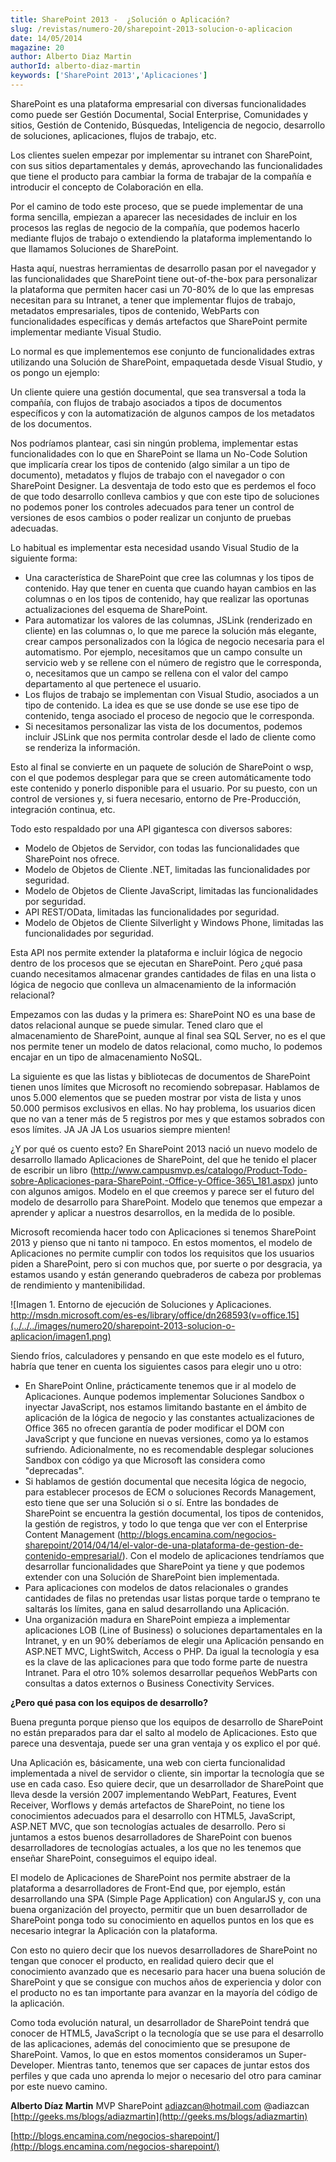 ```yaml
---
title: SharePoint 2013 -  ¿Solución o Aplicación?
slug: /revistas/numero-20/sharepoint-2013-solucion-o-aplicacion
date: 14/05/2014
magazine: 20
author: Alberto Diaz Martin
authorId: alberto-diaz-martin
keywords: ['SharePoint 2013','Aplicaciones']
---
```






​SharePoint es una plataforma empresarial con diversas funcionalidades como puede ser Gestión Documental, Social Enterprise, Comunidades y sitios, Gestión de Contenido, Búsquedas, Inteligencia de negocio, desarrollo de soluciones, aplicaciones, flujos de trabajo, etc.

Los clientes suelen empezar por implementar su intranet con SharePoint, con sus sitios departamentales y demás, aprovechando las funcionalidades que tiene el producto para cambiar la forma de trabajar de la compañía e introducir el concepto de Colaboración en ella.

Por el camino de todo este proceso, que se puede implementar de una forma sencilla, empiezan a aparecer las necesidades de incluir en los procesos las reglas de negocio de la compañía, que podemos hacerlo mediante flujos de trabajo o extendiendo la plataforma implementando lo que llamamos Soluciones de SharePoint.

Hasta aquí, nuestras herramientas de desarrollo pasan por el navegador y las funcionalidades que SharePoint tiene out-of-the-box para personalizar la plataforma que permiten hacer casi un 70-80% de lo que las empresas necesitan para su Intranet, a tener que implementar flujos de trabajo, metadatos empresariales, tipos de contenido, WebParts con funcionalidades específicas y demás artefactos que SharePoint permite implementar mediante Visual Studio.

Lo normal es que implementemos ese conjunto de funcionalidades extras utilizando una Solución de SharePoint, empaquetada desde Visual Studio, y os pongo un ejemplo:

Un cliente quiere una gestión documental, que sea transversal a toda la compañía, con flujos de trabajo asociados a tipos de documentos específicos y con la automatización de algunos campos de los metadatos de los documentos.

Nos podríamos plantear, casi sin ningún problema, implementar estas funcionalidades con lo que en SharePoint se llama un No-Code Solution que implicaría crear los tipos de contenido (algo similar a un tipo de documento), metadatos y flujos de trabajo con el navegador o con SharePoint Designer. La desventaja de todo esto que es perdemos el foco de que todo desarrollo conlleva cambios y que con este tipo de soluciones no podemos poner los controles adecuados para tener un control de versiones de esos cambios o poder realizar un conjunto de pruebas adecuadas.

Lo habitual es implementar esta necesidad usando Visual Studio de la siguiente forma:

- Una característica de SharePoint que cree las columnas y los tipos de contenido. Hay que tener en cuenta que cuando hayan cambios en las columnas o en los tipos de contenido, hay que realizar las oportunas actualizaciones del esquema de SharePoint.
- Para automatizar los valores de las columnas, JSLink (renderizado en cliente) en las columnas o, lo que me parece la solución más elegante, crear campos personalizados con la lógica de negocio necesaria para el automatismo. Por ejemplo, necesitamos que un campo consulte un servicio web y se rellene con el número de registro que le corresponda, o, necesitamos que un campo se rellena con el valor del campo departamento al que pertenece el usuario.
- Los flujos de trabajo se implementan con Visual Studio, asociados a un tipo de contenido. La idea es que se use donde se use ese tipo de contenido, tenga asociado el proceso de negocio que le corresponda.
- Si necesitamos personalizar las vista de los documentos, podemos incluir JSLink que nos permita controlar desde el lado de cliente como se renderiza la información.


Esto al final se convierte en un paquete de solución de SharePoint o wsp, con el que podemos desplegar para que se creen automáticamente todo este contenido y ponerlo disponible para el usuario. Por su puesto, con un control de versiones y, si fuera necesario, entorno de Pre-Producción, integración continua, etc.

Todo esto respaldado por una API gigantesca con diversos sabores:

- Modelo de Objetos de Servidor, con todas las funcionalidades que SharePoint nos ofrece.
- Modelo de Objetos de Cliente .NET, limitadas las funcionalidades por seguridad.
- Modelo de Objetos de Cliente JavaScript, limitadas las funcionalidades por seguridad.
- API REST/OData, limitadas las funcionalidades por seguridad.
- Modelo de Objetos de Cliente Silverlight y Windows Phone, limitadas las funcionalidades por seguridad.


Esta API nos permite extender la plataforma e incluir lógica de negocio dentro de los procesos que se ejecutan en SharePoint. Pero ¿qué pasa cuando necesitamos almacenar grandes cantidades de filas en una lista o lógica de negocio que conlleva un almacenamiento de la información relacional?

Empezamos con las dudas y la primera es: SharePoint NO es una base de datos relacional aunque se puede simular. Tened claro que el almacenamiento de SharePoint, aunque al final sea SQL Server, no es el que nos permite tener un modelo de datos relacional, como mucho, lo podemos encajar en un tipo de almacenamiento NoSQL.

La siguiente es que las listas y bibliotecas de documentos de SharePoint tienen unos límites que Microsoft no recomiendo sobrepasar. Hablamos de unos 5.000 elementos que se pueden mostrar por vista de lista y unos 50.000 permisos exclusivos en ellas. No hay problema, los usuarios dicen que no van a tener más de 5 registros por mes y que estamos sobrados con esos límites. JA JA JA Los usuarios siempre mienten!

¿Y por qué os cuento esto? En SharePoint 2013 nació un nuevo modelo de desarrollo llamado Aplicaciones de SharePoint, del que he tenido el placer de escribir un libro (http://www.campusmvp.es/catalogo/Product-Todo-sobre-Aplicaciones-para-SharePoint,-Office-y-Office-365\_181.aspx) junto con algunos amigos. Modelo en el que creemos y parece ser el futuro del modelo de desarrollo para SharePoint. Modelo que tenemos que empezar a aprender y aplicar a nuestros desarrollos, en la medida de lo posible.

Microsoft recomienda hacer todo con Aplicaciones si tenemos SharePoint 2013 y pienso que ni tanto ni tampoco. En estos momentos, el modelo de Aplicaciones no permite cumplir con todos los requisitos que los usuarios piden a SharePoint, pero si con muchos que, por suerte o por desgracia, ya estamos usando y están generando quebraderos de cabeza por problemas de rendimiento y mantenibilidad.

![Imagen 1. Entorno de ejecución de Soluciones y Aplicaciones. http://msdn.microsoft.com/es-es/library/office/dn268593(v=office.15](../../../images/numero20/sharepoint-2013-solucion-o-aplicacion/imagen1.png)

Siendo fríos, calculadores y pensando en que este modelo es el futuro, habría que tener en cuenta los siguientes casos para elegir uno u otro:

- En SharePoint Online, prácticamente tenemos que ir al modelo de Aplicaciones. Aunque podemos implementar Soluciones Sandbox o inyectar JavaScript, nos estamos limitando bastante en el ámbito de aplicación de la lógica de negocio y las constantes actualizaciones de Office 365 no ofrecen garantía de poder modificar el DOM con JavaScript y que funcione en nuevas versiones, como ya lo estamos sufriendo. Adicionalmente, no es recomendable desplegar soluciones Sandbox con código ya que Microsoft las considera como "deprecadas".
- Si hablamos de gestión documental que necesita lógica de negocio, para establecer procesos de ECM o soluciones Records Management, esto tiene que ser una Solución si o sí. Entre las bondades de SharePoint se encuentra la gestión documental, los tipos de contenidos, la gestión de registros, y todo lo que tenga que ver con el Enterprise Content Management (http://blogs.encamina.com/negocios-sharepoint/2014/04/14/el-valor-de-una-plataforma-de-gestion-de-contenido-empresarial/). Con el modelo de aplicaciones tendríamos que desarrollar funcionalidades que SharePoint ya tiene y que podemos extender con una Solución de SharePoint bien implementada.
- Para aplicaciones con modelos de datos relacionales o grandes cantidades de filas no pretendas usar listas porque tarde o temprano te saltarás los límites, gana en salud desarrollando una Aplicación.
- Una organización madura en SharePoint empieza a implementar aplicaciones LOB (Line of Business) o soluciones departamentales en la Intranet, y en un 90% deberíamos de elegir una Aplicación pensando en ASP.NET MVC, LightSwitch, Access o PHP. Da igual la tecnología y esa es la clave de las aplicaciones para que todo forme parte de nuestra Intranet. Para el otro 10% solemos desarrollar pequeños WebParts con consultas a datos externos o Business Conectivity Services.


**¿Pero qué pasa con los equipos de desarrollo?**

Buena pregunta porque pienso que los equipos de desarrollo de SharePoint no están preparados para dar el salto al modelo de Aplicaciones. Esto que parece una desventaja, puede ser una gran ventaja y os explico el por qué.

Una Aplicación es, básicamente, una web con cierta funcionalidad implementada a nivel de servidor o cliente, sin importar la tecnología que se use en cada caso. Eso quiere decir, que un desarrollador de SharePoint que lleva desde la versión 2007 implementando WebPart, Features, Event Receiver, Worflows y demás artefactos de SharePoint, no tiene los conocimientos adecuados para el desarrollo con HTML5, JavaScript, ASP.NET MVC, que son tecnologías actuales de desarrollo. Pero si juntamos a estos buenos desarrolladores de SharePoint con buenos desarrolladores de tecnologías actuales, a los que no les tenemos que enseñar SharePoint, conseguimos el equipo ideal.

El modelo de Aplicaciones de SharePoint nos permite abstraer de la plataforma a desarrolladores de Front-End que, por ejemplo, están desarrollando una SPA (Simple Page Application) con AngularJS y, con una buena organización del proyecto, permitir que un buen desarrollador de SharePoint ponga todo su conocimiento en aquellos puntos en los que es necesario integrar la Aplicación con la plataforma.

Con esto no quiero decir que los nuevos desarrolladores de SharePoint no tengan que conocer el producto, en realidad quiero decir que el conocimiento avanzado que es necesario para hacer una buena solución de SharePoint y que se consigue con muchos años de experiencia y dolor con el producto no es tan importante para avanzar en la mayoría del código de la aplicación.

Como toda evolución natural, un desarrollador de SharePoint tendrá que conocer de HTML5, JavaScript o la tecnología que se use para el desarrollo de las aplicaciones, además del conocimiento que se presupone de SharePoint. Vamos, lo que en estos momentos consideramos un Super-Developer. Mientras tanto, tenemos que ser capaces de juntar estos dos perfiles y que cada uno aprenda lo mejor o necesario del otro para caminar por este nuevo camino.



**Alberto Díaz Martin**
 MVP SharePoint
 [adiazcan@hotmail.com](mailto:adiazcan@hotmail.com) 
 @adiazcan
 [http://geeks.ms/blogs/adiazmartin](http://geeks.ms/blogs/adiazmartin)

[http://blogs.encamina.com/negocios-sharepoint/](http://blogs.encamina.com/negocios-sharepoint/)

